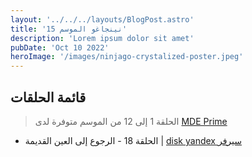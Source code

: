 ```yaml
---
layout: '../../../layouts/BlogPost.astro'
title: 'نينجاغو الموسم 15'
description: 'Lorem ipsum dolor sit amet'
pubDate: 'Oct 10 2022'
heroImage: '/images/ninjago-crystalized-poster.jpeg'
---
```


## قائمة الحلقات

> الحلقة 1 إلى 12 من الموسم متوفرة لدى <a rel="nofollow" href="https://mdeprime.wixsite.com/mysite/copy-of-%D8%AA%D8%AD%D8%B0%D9%8A%D8%B1-19">MDE Prime</a>

* الحلقة 18 - الرجوع إلى العين القديمة | [disk yandex سيرفر](https://disk.yandex.ru/i/lDVWE6ylSkDrTQ)
